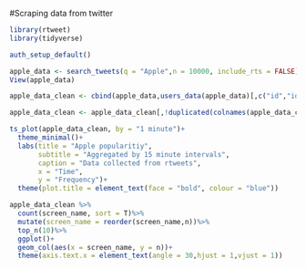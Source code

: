 #Scraping data from twitter

```r
library(rtweet)
library(tidyverse)
```

```r
auth_setup_default()

apple_data <- search_tweets(q = "Apple",n = 10000, include_rts = FALSE)
View(apple_data)

apple_data_clean <- cbind(apple_data,users_data(apple_data)[,c("id","id_str","name","screen_name")])

apple_data_clean <- apple_data_clean[,!duplicated(colnames(apple_data_clean))]

ts_plot(apple_data_clean, by = "1 minute")+
  theme_minimal()+
  labs(title = "Apple popularitiy",
       subtitle = "Aggregated by 15 minute intervals",
       caption = "Data collected from rtweets",
       x = "Time",
       y = "Frequency")+
  theme(plot.title = element_text(face = "bold", colour = "blue"))

apple_data_clean %>%
  count(screen_name, sort = T)%>%
  mutate(screen_name = reorder(screen_name,n))%>%
  top_n(10)%>%
  ggplot()+
  geom_col(aes(x = screen_name, y = n))+
  theme(axis.text.x = element_text(angle = 30,hjust = 1,vjust = 1))
```

